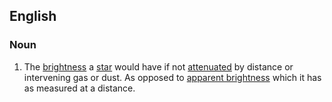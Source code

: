 ==English==

===Noun===
{{en-noun|intrinsic brightnesses}}
{{wikipedia}}

# The [[brightness]] a [[star]] would have if not [[attenuated]] by distance or intervening gas or dust. As opposed to [[apparent brightness]] which it has as measured at a distance.